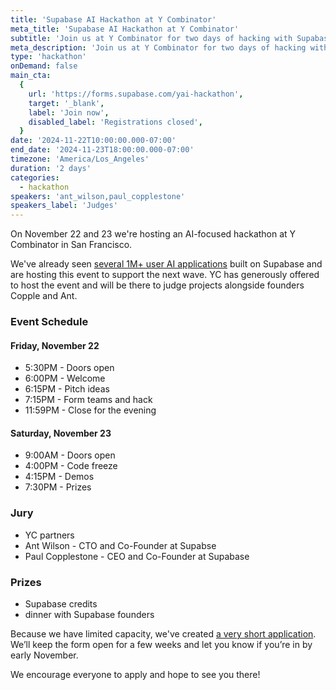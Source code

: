 ```yaml
---
title: 'Supabase AI Hackathon at Y Combinator'
meta_title: 'Supabase AI Hackathon at Y Combinator'
subtitle: 'Join us at Y Combinator for two days of hacking with Supabase.'
meta_description: 'Join us at Y Combinator for two days of hacking with Supabase.'
type: 'hackathon'
onDemand: false
main_cta:
  {
    url: 'https://forms.supabase.com/yai-hackathon',
    target: '_blank',
    label: 'Join now',
    disabled_label: 'Registrations closed',
  }
date: '2024-11-22T10:00:00.000-07:00'
end_date: '2024-11-23T18:00:00.000-07:00'
timezone: 'America/Los_Angeles'
duration: '2 days'
categories:
  - hackathon
speakers: 'ant_wilson,paul_copplestone'
speakers_label: 'Judges'
---
```


On November 22 and 23 we're hosting an AI-focused hackathon at Y Combinator in San Francisco.

We've already seen [several 1M+ user AI applications](https://x.com/kiwicopple/status/1754777201092784209) built on Supabase and are hosting this event to support the next wave. YC has generously offered to host the event and will be there to judge projects alongside founders Copple and Ant.

### Event Schedule

#### Friday, November 22

- 5:30PM - Doors open
- 6:00PM - Welcome
- 6:15PM - Pitch ideas
- 7:15PM - Form teams and hack
- 11:59PM - Close for the evening

#### Saturday, November 23

- 9:00AM - Doors open
- 4:00PM - Code freeze
- 4:15PM - Demos
- 7:30PM - Prizes

### Jury

- YC partners
- Ant Wilson - CTO and Co-Founder at Supabse
- Paul Copplestone - CEO and Co-Founder at Supabase

### Prizes

- Supabase credits
- dinner with Supabase founders

Because we have limited capacity, we've created [a very short application](https://forms.supabase.com/yai-hackathon). We’ll keep the form open for a few weeks and let you know if you’re in by early November.

We encourage everyone to apply and hope to see you there!
